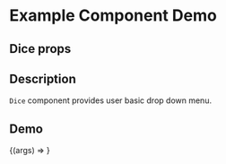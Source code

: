 
<Meta title="Example/Dice" component={Dice} />

# Example Component Demo

## Dice props
<Props of={Dice} />

## Description

`Dice` component provides user basic drop down menu.

## Demo

<Canvas>
  <Story name="Example Dice">
    {(args) => <Dice {...args} />}
  </Story>
</Canvas>